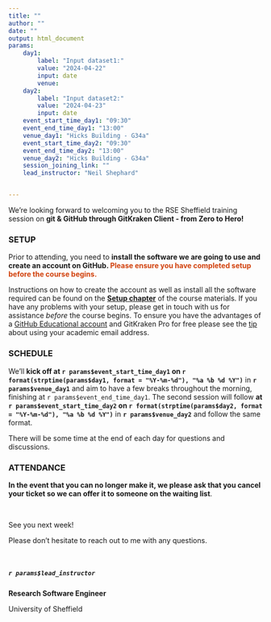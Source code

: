 ```yaml
---
title: ""
author: ""
date: ""
output: html_document
params:
    day1:
        label: "Input dataset1:"
        value: "2024-04-22"
        input: date
        venue:
    day2:
        label: "Input dataset2:"
        value: "2024-04-23"
        input: date
    event_start_time_day1: "09:30"
    event_end_time_day1: "13:00"
    venue_day1: "Hicks Building - G34a"
    event_start_time_day2: "09:30"
    event_end_time_day2: "13:00"
    venue_day2: "Hicks Building - G34a"
    session_joining_link: ""
    lead_instructor: "Neil Shephard"


---
```



<!--- Send this email around 1 week prior to event --->

We're looking forward to welcoming you to the RSE Sheffield training session on **git & GitHub through GitKraken
Client - from Zero to Hero!**


### SETUP

Prior to attending, you need to **install the software we are going to use and create an account on GitHub. <span
style="color: #d1410c;">Please ensure you have completed setup before the course begins.</span>**

Instructions on how to create the account as well as install all the software required can be found on the [**Setup
chapter**](https://srse-git-github-zero2hero.netlify.app/setup/) of the course materials. If you have any problems with
your setup, please get in touch with us for assistance *before* the course begins. To ensure you have the advantages of
a [GitHub Educational account](https://education.github.com/discount_requests/student_application) and GitKraken Pro for
free please see the [tip](https://srse-git-github-zero2hero.netlify.app/setup/github/) about using your academic email address.


### SCHEDULE

We’ll **kick off at `r params$event_start_time_day1` on `r format(strptime(params$day1, format = "%Y-%m-%d"), "%a %b %d
%Y")`** in **`r params$venue_day1`** and aim to have a few breaks throughout the morning, finishing
at `r params$event_end_time_day1`. The second session will follow **at `r params$event_start_time_day2` on
`r format(strptime(params$day2, format = "%Y-%m-%d"), "%a %b %d %Y")`**  in **`r params$venue_day2`** and follow the
same format.

There will be some time at the end of each day for questions and discussions.


### ATTENDANCE

**In the event that you can no longer make it, we please ask that you cancel your ticket so we can offer it to someone on the waiting list**.

<!-- **NB** Please note we will _not_ be in the same venue on the second day. -->

<br>

See you next week!

Please don’t hesitate to reach out to me with any questions.

<br>

##### `r params$lead_instructor`

**Research Software Engineer**

University of Sheffield
